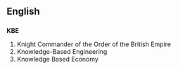 ==English==
{{wikipedia}}

==={{initialism}}===
'''KBE'''
#Knight Commander of the Order of the British Empire
#Knowledge-Based Engineering
#Knowledge Based Economy